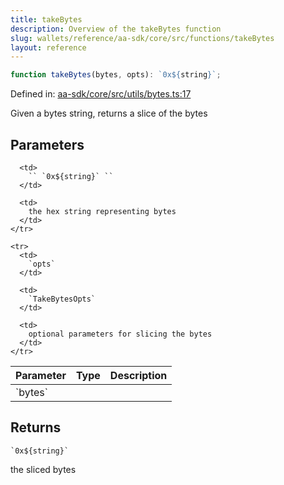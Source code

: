 ```yaml
---
title: takeBytes
description: Overview of the takeBytes function
slug: wallets/reference/aa-sdk/core/src/functions/takeBytes
layout: reference
---
```


```ts
function takeBytes(bytes, opts): `0x${string}`;
```

Defined in: [aa-sdk/core/src/utils/bytes.ts:17](https://github.com/alchemyplatform/aa-sdk/blob/08da565ff1e1b5bcae4581d79993c4ed9e522c16/aa-sdk/core/src/utils/bytes.ts#L17)

Given a bytes string, returns a slice of the bytes

## Parameters

<table>
  <thead>
    <tr>
      <th align="left">Parameter</th>
      <th align="left">Type</th>
      <th align="left">Description</th>
    </tr>
  </thead>

  <tbody>
    <tr>
      <td>
        `bytes`
      </td>

      <td>
        `` `0x${string}` ``
      </td>

      <td>
        the hex string representing bytes
      </td>
    </tr>

    <tr>
      <td>
        `opts`
      </td>

      <td>
        `TakeBytesOpts`
      </td>

      <td>
        optional parameters for slicing the bytes
      </td>
    </tr>

  </tbody>
</table>

## Returns

`` `0x${string}` ``

the sliced bytes
